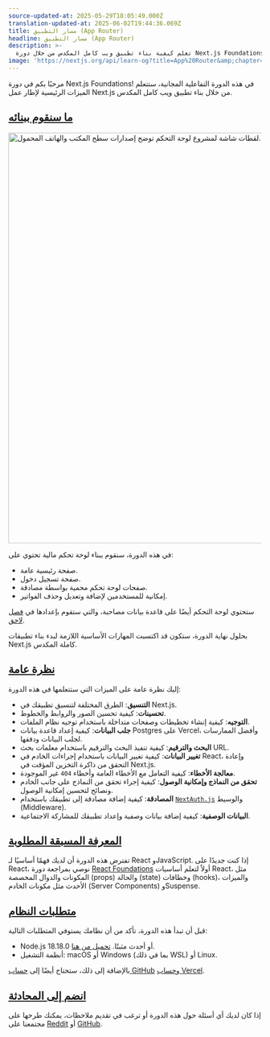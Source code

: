 ```yaml
---
source-updated-at: 2025-05-29T18:05:49.000Z
translation-updated-at: 2025-06-02T19:44:36.069Z
title: مسار التطبيق (App Router)
headline: مسار التطبيق (App Router)
description: >-
  تعلم كيفية بناء تطبيق ويب كامل المكدس من خلال دورة Next.js Foundations المجانية.
image: 'https://nextjs.org/api/learn-og?title=App%20Router&amp;chapter=2'
---
```


مرحبًا بكم في دورة Next.js Foundations! في هذه الدورة التفاعلية المجانية، ستتعلم الميزات الرئيسية لإطار عمل Next.js من خلال بناء تطبيق ويب كامل المكدس.

[ما سنقوم ببنائه](#what-well-be-building)
------------------------------------------------

<Image
  alt="لقطات شاشة لمشروع لوحة التحكم توضح إصدارات سطح المكتب والهاتف المحمول."
  srcLight="https://h8DxKfmAPhn8O0p3.public.blob.vercel-storage.com/learn/light/dashboard.png"
  srcDark="https://h8DxKfmAPhn8O0p3.public.blob.vercel-storage.com/learn/dark/dashboard.png"
  width="1378"
  height="816"
/>

في هذه الدورة، سنقوم ببناء لوحة تحكم مالية تحتوي على:

* صفحة رئيسية عامة.
* صفحة تسجيل دخول.
* صفحات لوحة تحكم محمية بواسطة مصادقة.
* إمكانية للمستخدمين لإضافة وتعديل وحذف الفواتير.

ستحتوي لوحة التحكم أيضًا على قاعدة بيانات مصاحبة، والتي ستقوم بإعدادها في [فصل لاحق](/learn/dashboard-app/setting-up-your-database).

بحلول نهاية الدورة، ستكون قد اكتسبت المهارات الأساسية اللازمة لبدء بناء تطبيقات Next.js كاملة المكدس.

[نظرة عامة](#overview)
---------------------

إليك نظرة عامة على الميزات التي ستتعلمها في هذه الدورة:

* **التنسيق**: الطرق المختلفة لتنسيق تطبيقك في Next.js.
* **تحسينات**: كيفية تحسين الصور والروابط والخطوط.
* **التوجيه**: كيفية إنشاء تخطيطات وصفحات متداخلة باستخدام توجيه نظام الملفات.
* **جلب البيانات**: كيفية إعداد قاعدة بيانات Postgres على Vercel، وأفضل الممارسات لجلب البيانات ودفقها.
* **البحث والترقيم**: كيفية تنفيذ البحث والترقيم باستخدام معلمات بحث URL.
* **تغيير البيانات**: كيفية تغيير البيانات باستخدام إجراءات الخادم في React، وإعادة التحقق من ذاكرة التخزين المؤقت في Next.js.
* **معالجة الأخطاء**: كيفية التعامل مع الأخطاء العامة وأخطاء `404` غير الموجودة.
* **تحقق من النماذج وإمكانية الوصول**: كيفية إجراء تحقق من النماذج على جانب الخادم ونصائح لتحسين إمكانية الوصول.
* **المصادقة**: كيفية إضافة مصادقة إلى تطبيقك باستخدام [`NextAuth.js`](https://next-auth.js.org/) والوسيط (Middleware).
* **البيانات الوصفية**: كيفية إضافة بيانات وصفية وإعداد تطبيقك للمشاركة الاجتماعية.

[المعرفة المسبقة المطلوبة](#prerequisite-knowledge)
-------------------------------------------------

تفترض هذه الدورة أن لديك فهمًا أساسيًا لـ React وJavaScript. إذا كنت جديدًا على React، نوصي بمراجعة دورة [React Foundations](/learn/react-foundations) أولاً لتعلم أساسيات React، مثل المكونات والدوال المخصصة (props) والحالة (state) وخطافات (hooks)، والميزات الأحدث مثل مكونات الخادم (Server Components) وSuspense.

[متطلبات النظام](#system-requirements)
-------------------------------------------

قبل أن تبدأ هذه الدورة، تأكد من أن نظامك يستوفي المتطلبات التالية:

* Node.js 18.18.0 أو أحدث مثبتًا. [تحميل من هنا](https://nodejs.org/en).
* أنظمة التشغيل: macOS أو Windows (بما في ذلك WSL) أو Linux.

بالإضافة إلى ذلك، ستحتاج أيضًا إلى [حساب GitHub](https://github.com/join/) و[حساب Vercel](https://vercel.com/signup).

[انضم إلى المحادثة](#join-the-conversation)
-----------------------------------------------

إذا كان لديك أي أسئلة حول هذه الدورة أو ترغب في تقديم ملاحظات، يمكنك طرحها على مجتمعنا على [Reddit](https://reddit.com/r/vercel) أو [GitHub](https://github.com/vercel/next-learn).